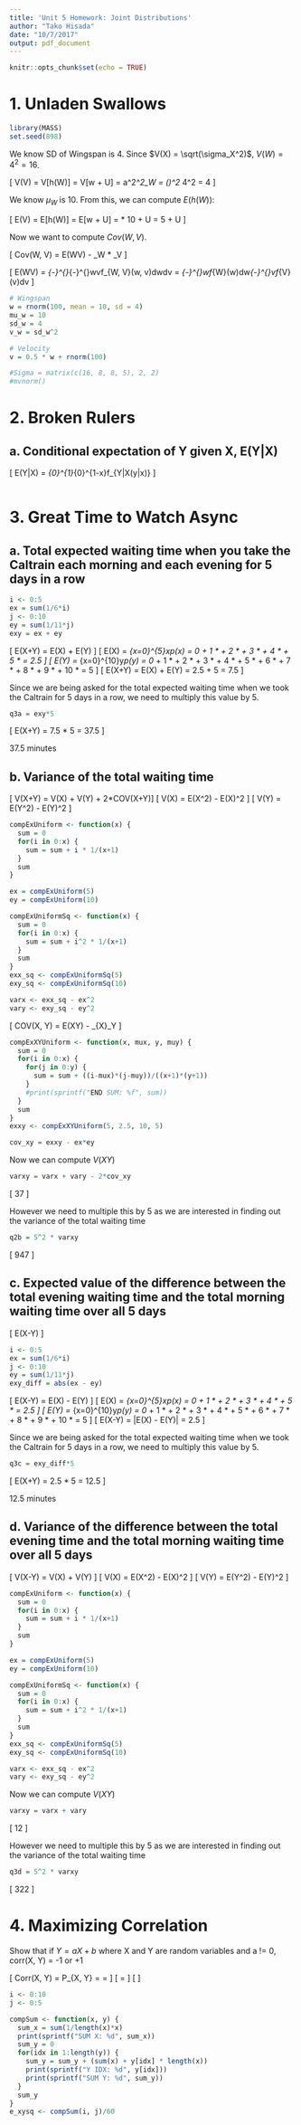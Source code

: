```yaml
---
title: 'Unit 5 Homework: Joint Distributions'
author: "Tako Hisada"
date: "10/7/2017"
output: pdf_document
---
```


```r
knitr::opts_chunk$set(echo = TRUE)
```

# 1. Unladen Swallows

```r
library(MASS)
set.seed(898)
```
We know SD of Wingspan is 4. Since $V(X) = \sqrt(\sigma_X^2)$, $V(W) = 4^2 = 16$.

\[ V(V) = V[h(W)] = V[\frac{1}{2}w + U] = a^2*\sigma^2_W = (\frac{1}{2})^2 * 4^2 = 4 \]

We know $\mu_W$ is 10. From this, we can compute $E(h(W))$:

\[ E(V) = E[h(W)] = E[\frac{1}{2}w + U] = \frac{1}{2} * 10 + U = 5 + U \]

Now we want to compute $Cov(W, V)$.

\[ Cov(W, V) = E(WV) - \mu_W * \mu_V \]

\[ E(WV) = \int_{-\infty}^{\infty}\int_{-\infty}^{\infty}wvf_{W, V}(w, v)dwdv = \int_{-\infty}^{\infty}wf_{W}(w)dw\int_{-\infty}^{\infty}vf_{V}(v)dv \]

```r
# Wingspan
w = rnorm(100, mean = 10, sd = 4)
mu_w = 10
sd_w = 4
v_w = sd_w^2

# Velocity
v = 0.5 * w + rnorm(100)

#Sigma = matrix(c(16, 8, 8, 5), 2, 2)
#mvnorm()
```


# 2. Broken Rulers

## a. Conditional expectation of Y given X, E(Y|X)

\[ E(Y|X) = \int_{0}^{1}\int_{0}^{1-x}f_{Y|X(y|x)} \]

```r
```

# 3.  Great Time to Watch Async
## a. Total expected waiting time when you take the Caltrain each morning and each evening for 5 days in a row

```r
i <- 0:5
ex = sum(1/6*i)
j <- 0:10
ey = sum(1/11*j)
exy = ex + ey
```
\[ E(X+Y) = E(X) + E(Y) \]
\[ E(X) = \sum_{x=0}^{5}x*p(x) = 0 * \frac{1}{6} + 1 * \frac{1}{6} + 2 * \frac{1}{6} + 3 * \frac{1}{6} + 4 * \frac{1}{6} + 5 * \frac{1}{6} = 2.5 \]
\[ E(Y) = \sum_{x=0}^{10}y*p(y) = 0 * \frac{1}{10} + 1 * \frac{1}{10} + 2 * \frac{1}{10} + 3 * \frac{1}{10} + 4 * \frac{1}{10} + 5 * \frac{1}{10} + 6 * \frac{1}{10} + 7 * \frac{1}{10} + 8 * \frac{1}{10} + 9 * \frac{1}{10} + 10 * \frac{1}{10} = 5 \]
\[ E(X+Y) = E(X) + E(Y) = 2.5 + 5 = 7.5 \]

Since we are being asked for the total expected waiting time when we took the Caltrain for 5 days in a row, we need to multiply this value by 5.

```r
q3a = exy*5
```

\[ E(X+Y) = 7.5 * 5 = 37.5 \]

37.5 minutes

## b. Variance of the total waiting time

\[ V(X+Y) = V(X) + V(Y) + 2*COV(X+Y)\]
\[ V(X) = E(X^2) - E(X)^2 \]
\[ V(Y) = E(Y^2) - E(Y)^2 \]

```r

compExUniform <- function(x) {
  sum = 0
  for(i in 0:x) {
    sum = sum + i * 1/(x+1)
  }
  sum
}

ex = compExUniform(5)
ey = compExUniform(10)

compExUniformSq <- function(x) {
  sum = 0
  for(i in 0:x) {
    sum = sum + i^2 * 1/(x+1)
  }
  sum
}
exx_sq <- compExUniformSq(5)
exy_sq <- compExUniformSq(10)

varx <- exx_sq - ex^2
vary <- exy_sq - ey^2
```

\[ COV(X, Y) = E(XY) - \mu_{X}\mu_Y \]

```r
compExXYUniform <- function(x, mux, y, muy) {
  sum = 0
  for(i in 0:x) {
    for(j in 0:y) {
      sum = sum + ((i-mux)*(j-muy))/((x+1)*(y+1))
    }
    #print(sprintf("END SUM: %f", sum))
  }
  sum
}
exxy <- compExXYUniform(5, 2.5, 10, 5)

cov_xy = exxy - ex*ey
```

Now we can compute $V(XY)$

```r
varxy = varx + vary - 2*cov_xy
```

\[ 37\frac{11}{12} \]

However we need to multiple this by 5 as we are interested in finding out the variance of the total waiting time

```r
q2b = 5^2 * varxy
```

\[ 947\frac{11}{12} \]

## c. Expected value of the difference between the total evening waiting time and the total morning waiting time over all 5 days

\[ E(X-Y) \]

```r
i <- 0:5
ex = sum(1/6*i)
j <- 0:10
ey = sum(1/11*j)
exy_diff = abs(ex - ey)
```
\[ E(X-Y) = E(X) - E(Y) \]
\[ E(X) = \sum_{x=0}^{5}x*p(x) = 0 * \frac{1}{6} + 1 * \frac{1}{6} + 2 * \frac{1}{6} + 3 * \frac{1}{6} + 4 * \frac{1}{6} + 5 * \frac{1}{6} = 2.5 \]
\[ E(Y) = \sum_{x=0}^{10}y*p(y) = 0 * \frac{1}{10} + 1 * \frac{1}{10} + 2 * \frac{1}{10} + 3 * \frac{1}{10} + 4 * \frac{1}{10} + 5 * \frac{1}{10} + 6 * \frac{1}{10} + 7 * \frac{1}{10} + 8 * \frac{1}{10} + 9 * \frac{1}{10} + 10 * \frac{1}{10} = 5 \]
\[ E(X-Y) = |E(X) - E(Y)| = 2.5 \]

Since we are being asked for the total expected waiting time when we took the Caltrain for 5 days in a row, we need to multiply this value by 5.

```r
q3c = exy_diff*5
```

\[ E(X+Y) = 2.5 * 5 = 12.5 \]

12.5 minutes

## d. Variance of the difference between the total evening time and the total morning waiting time over all 5 days

\[ V(X-Y) = V(X) + V(Y) \]
\[ V(X) = E(X^2) - E(X)^2 \]
\[ V(Y) = E(Y^2) - E(Y)^2 \]

```r

compExUniform <- function(x) {
  sum = 0
  for(i in 0:x) {
    sum = sum + i * 1/(x+1)
  }
  sum
}

ex = compExUniform(5)
ey = compExUniform(10)

compExUniformSq <- function(x) {
  sum = 0
  for(i in 0:x) {
    sum = sum + i^2 * 1/(x+1)
  }
  sum
}
exx_sq <- compExUniformSq(5)
exy_sq <- compExUniformSq(10)

varx <- exx_sq - ex^2
vary <- exy_sq - ey^2
```

Now we can compute $V(XY)$

```r
varxy = varx + vary
```

\[ 12\frac{11}{12} \]

However we need to multiple this by 5 as we are interested in finding out the variance of the total waiting time

```r
q3d = 5^2 * varxy
```

\[ 322\frac{11}{12} \]

# 4. Maximizing Correlation

Show that if $Y = aX + b$ where X and Y are random variables and a != 0, corr(X, Y) = -1 or +1

\[ Corr(X, Y) = P_{X, Y} = \frac{Cov(X, Y)}{\sigma_{X}*\sigma_{Y}} = \frac{E(X-\mu_{X})(Y-\mu_Y)}{\sigma_{X}*\sigma_{Y}} \]
\[ \frac{E[(X-\mu_{X})(Y-\mu_Y)]}{\sqrt(E((X-\mu_{X})^2)*E((Y-\mu_{Y})^2))} = \frac{(E[(X-\mu_{X})(Y-\mu_Y)])^2}{E((X-\mu_{X})^2)*E((Y-\mu_{Y})^2)} \]
\[ \frac{(\sum_X\sum_Y(X-\mu_X)(Y-\mu_Y)p(x, y))^2}{\sum(X-\mu_X)^2*p(x))*\sum(Y-\mu_Y)^2*p(y))} \]

```r
i <- 0:10
j <- 0:5

compSum <- function(x, y) {
  sum_x = sum(1/length(x)*x)
  print(sprintf("SUM X: %d", sum_x))
  sum_y = 0
  for(idx in 1:length(y)) {
    sum_y = sum_y + (sum(x) + y[idx] * length(x))
    print(sprintf("Y IDX: %d", y[idx]))
    print(sprintf("SUM Y: %d", sum_y))
  }
  sum_y
}
e_xysq <- compSum(i, j)/60
```